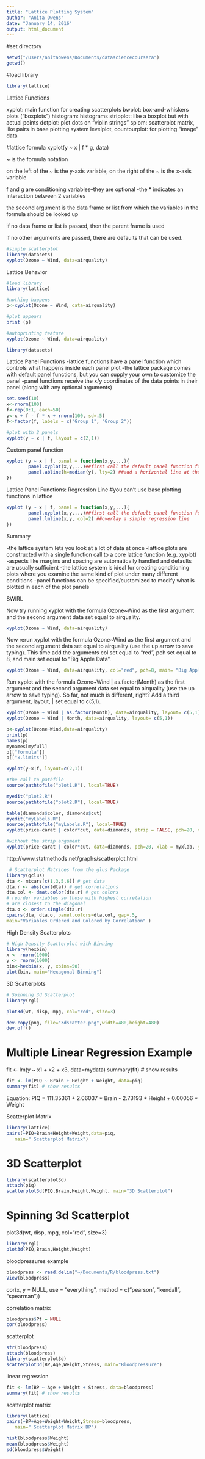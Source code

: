 ```yaml
---
title: "Lattice Plotting System"
author: "Anita Owens"
date: "January 14, 2016"
output: html_document
---
```

#set directory
```r
setwd("/Users/anitaowens/Documents/datasciencecoursera")
getwd()
```
#load library
```r
library(lattice)
```
Lattice Functions

xyplot: main function for creating scatterplots
bwplot: box-and-whiskers plots ("boxplots")
histogram: histograms
stripplot: like a boxplot but with actual points
dotplot: plot dots on "violin strings"
splom: scatterplot matrix, like pairs in base plotting system
levelplot, countourplot: for plotting "image" data

#lattice formula
xyplot(y ~ x | f * g, data)

~ is the formula notation

on the left of the ~ is the y-axis variable, on the right of the ~ is the x-axis variable

f and g are conditioning variables--they are optional
-the * indicates an interaction between 2 variables

the second argument is the data frame or list from which the variables in the formula should be looked up

if no data frame or list is passed, then the parent frame is used

if no other arguments are passed, there are defaults that can be used.

```r
#simple scatterplot
library(datasets)
xyplot(Ozone ~ Wind, data=airquality)
```
Lattice Behavior
```r
#load library
library(lattice)

#nothing happens
p<-xyplot(Ozone ~ Wind, data=airquality)

#plot appears
print (p)

#autoprinting feature
xyplot(Ozone ~ Wind, data=airquality)

library(datasets)
```
Lattice Panel Functions
-lattice functions have a panel function which controls what happens inside each panel plot
-the lattice package comes with default panel functions, but you can supply your own to customize the panel
-panel functions receive the x/y coordinates of the data points in their panel (along with any optional arguments)
```r
set.seed(10)
x<-rnorm(100)
f<-rep(0:1, each=50)
y<-x + f - f * x + rnorm(100, sd=.5)
f<-factor(f, labels = c("Group 1", "Group 2"))

#plot with 2 panels
xyplot(y ~ x | f, layout = c(2,1))
```
Custom panel function
```r
xyplot (y ~ x | f, panel = function(x,y,...){
        panel.xyplot(x,y,...)##first call the default panel function for xyplot
        panel.abline(h=median(y), lty=2) ##add a horizontal line at the median
})
```
Lattice Panel Functions: Regression Line
#you can't use base plotting functions in lattice
```r
xyplot (y ~ x | f, panel = function(x,y,...){
        panel.xyplot(x,y,...)##first call the default panel function for xyplot
        panel.lmline(x,y, col=2) ##overlay a simple regression line
})
```
Summary

-the lattice system lets you look at a lot of data at once
-lattice plots are constructed with a single function call to a core lattice function (e.g. xyplot)
-aspects like margins and spacing are automatically handled and defaults are usually sufficient
-the lattice system is ideal for creating conditioning plots where you examine the same kind of plot under many different conditions
-panel functions can be specified/customized to modify what is plotted in each of the plot panels

SWIRL

Now try running xyplot with the formula Ozone~Wind as the first argument and the second argument data set equal to airquality.
```r
xyplot(Ozone ~ Wind, data=airquality)
```
 Now rerun xyplot with the formula Ozone~Wind as the first argument and the second argument data set equal to
airquality (use the up arrow to save typing). This time add the arguments col set equal to "red", pch set equal to 8, and main set equal to "Big Apple Data".
```r
xyplot(Ozone ~ Wind, data=airquality, col="red", pch=8, main= "Big Apple Data")
```
 Run xyplot with the formula Ozone~Wind | as.factor(Month) as the first argument and the second argument data set equal to airquality (use the up arrow to save typing). So far, not much is different, right? Add a third argument, layout,
| set equal to c(5,1).

```r
xyplot(Ozone ~ Wind | as.factor(Month), data=airquality, layout= c(5,1))
xyplot(Ozone ~ Wind | Month, data=airquality, layout= c(5,1))
```

```r
p<-xyplot(Ozone~Wind,data=airquality)
print(p)
names(p)
mynames[myfull]
p[["formula"]]
p[["x.limits"]]
```

```r
xyplot(y~x|f, layout=c(2,1))

#the call to pathfile
source(pathtofile("plot1.R"), local=TRUE)

myedit("plot2.R")
source(pathtofile("plot2.R"), local=TRUE)
```

```r
table(diamonds$color, diamonds$cut)
myedit("myLabels.R")
source(pathtofile("myLabels.R"), local=TRUE)
xyplot(price~carat | color*cut, data=diamonds, strip = FALSE, pch=20, xlab = myxlab, ylab = myylab, main=mymain)

#without the strip argument
xyplot(price~carat | color*cut, data=diamonds, pch=20, xlab = myxlab, ylab = myylab, main=mymain)

```
http://www.statmethods.net/graphs/scatterplot.html
```r
 # Scatterplot Matrices from the glus Package 
library(gclus)
dta <- mtcars[c(1,3,5,6)] # get data 
dta.r <- abs(cor(dta)) # get correlations
dta.col <- dmat.color(dta.r) # get colors
# reorder variables so those with highest correlation
# are closest to the diagonal
dta.o <- order.single(dta.r) 
cpairs(dta, dta.o, panel.colors=dta.col, gap=.5,
main="Variables Ordered and Colored by Correlation" )

```
High Density Scatterplots
```r
# High Density Scatterplot with Binning
library(hexbin)
x <- rnorm(1000)
y <- rnorm(1000)
bin<-hexbin(x, y, xbins=50) 
plot(bin, main="Hexagonal Binning")
```
3D Scatterplots
```r
# Spinning 3d Scatterplot
library(rgl)

plot3d(wt, disp, mpg, col="red", size=3)

dev.copy(png, file="3dscatter.png",width=480,height=480)
dev.off()
```
# Multiple Linear Regression Example 
fit <- lm(y ~ x1 + x2 + x3, data=mydata)
summary(fit) # show results
```r
fit <- lm(PIQ ~ Brain + Height + Weight, data=piq)
summary(fit) # show results
```
Equation:
PIQ =  111.35361 + 2.06037 * Brain - 2.73193 * Height + 0.00056 * Weight 

Scatterplot Matrix
```r
library(lattice)
pairs(~PIQ+Brain+Height+Weight,data=piq, 
   main=" Scatterplot Matrix")
```
# 3D Scatterplot
```r
library(scatterplot3d)
attach(piq)
scatterplot3d(PIQ,Brain,Height,Weight, main="3D Scatterplot")
```
# Spinning 3d Scatterplot
plot3d(wt, disp, mpg, col="red", size=3)
```r
library(rgl)
plot3d(PIQ,Brain,Height,Weight)
```

bloodpressures example
```r
bloodpress <- read.delim("~/Documents/R/bloodpress.txt")
View(bloodpress)
```
cor(x, y = NULL, use = "everything",
    method = c("pearson", "kendall", "spearman"))
 
 correlation matrix
```r
bloodpress$Pt = NULL
cor(bloodpress)
```
scatterplot
```r
str(bloodpress)
attach(bloodpress)
library(scatterplot3d)
scatterplot3d(BP,Age,Weight,Stress, main="Bloodpressure")
```
linear regression
```r
fit <- lm(BP ~ Age + Weight + Stress, data=bloodpress)
summary(fit) # show results
```
scatterplot matrix
```r
library(lattice)
pairs(~BP+Age+Weight+Weight,Stress=bloodpress, 
   main=" Scatterplot Matrix BP")

hist(bloodpress$Weight)
mean(bloodpress$Weight)
sd(bloodpress$Weight)
```

